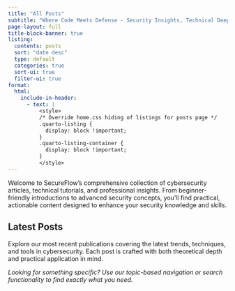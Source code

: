 ```yaml
---
title: "All Posts"
subtitle: "Where Code Meets Defense - Security Insights, Technical Deep Dives, and Professional Analysis"
page-layout: full
title-block-banner: true
listing:
  contents: posts
  sort: "date desc"
  type: default
  categories: true
  sort-ui: true
  filter-ui: true
format:
  html:
    include-in-header: 
      - text: |
          <style>
          /* Override home.css hiding of listings for posts page */
          .quarto-listing {
            display: block !important;
          }
          .quarto-listing-container {
            display: block !important;
          }
          </style>
---
```


Welcome to SecureFlow's comprehensive collection of cybersecurity articles, technical tutorials, and professional insights. From beginner-friendly introductions to advanced security concepts, you'll find practical, actionable content designed to enhance your security knowledge and skills.

## Latest Posts

Explore our most recent publications covering the latest trends, techniques, and tools in cybersecurity. Each post is crafted with both theoretical depth and practical application in mind.

*Looking for something specific? Use our topic-based navigation or search functionality to find exactly what you need.*